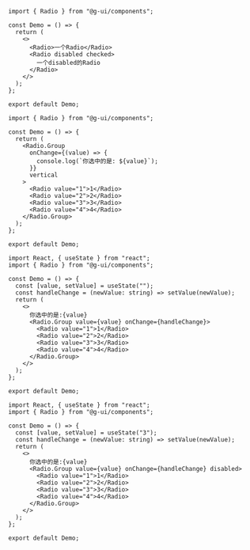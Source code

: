 

<DemoBlock>

<Basic />

```tsx
import { Radio } from "@g-ui/components";

const Demo = () => {
  return (
    <>
      <Radio>一个Radio</Radio>
      <Radio disabled checked>
        一个disabled的Radio
      </Radio>
    </>
  );
};

export default Demo;

```

</DemoBlock>

<DemoBlock>

<Group />

```tsx
import { Radio } from "@g-ui/components";

const Demo = () => {
  return (
    <Radio.Group
      onChange={(value) => {
        console.log(`你选中的是: ${value}`);
      }}
      vertical
    >
      <Radio value="1">1</Radio>
      <Radio value="2">2</Radio>
      <Radio value="3">3</Radio>
      <Radio value="4">4</Radio>
    </Radio.Group>
  );
};

export default Demo;

```

</DemoBlock>

<DemoBlock>

<Controlled />

```tsx
import React, { useState } from "react";
import { Radio } from "@g-ui/components";

const Demo = () => {
  const [value, setValue] = useState("");
  const handleChange = (newValue: string) => setValue(newValue);
  return (
    <>
      你选中的是:{value}
      <Radio.Group value={value} onChange={handleChange}>
        <Radio value="1">1</Radio>
        <Radio value="2">2</Radio>
        <Radio value="3">3</Radio>
        <Radio value="4">4</Radio>
      </Radio.Group>
    </>
  );
};

export default Demo;

```

</DemoBlock>

<DemoBlock>

<Disabled/>

```tsx
import React, { useState } from "react";
import { Radio } from "@g-ui/components";

const Demo = () => {
  const [value, setValue] = useState("3");
  const handleChange = (newValue: string) => setValue(newValue);
  return (
    <>
      你选中的是:{value}
      <Radio.Group value={value} onChange={handleChange} disabled>
        <Radio value="1">1</Radio>
        <Radio value="2">2</Radio>
        <Radio value="3">3</Radio>
        <Radio value="4">4</Radio>
      </Radio.Group>
    </>
  );
};

export default Demo;

```

</DemoBlock>